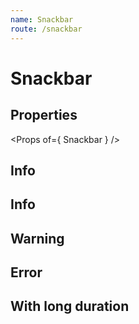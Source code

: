 ```yaml
---
name: Snackbar
route: /snackbar
---
```



# Snackbar

## Properties
<Props of={ Snackbar } />

## Info
<Playground>
    <Snackbar
        open={ true }
        anchorOrigin={ {
            horizontal: 'right',
            vertical: 'bottom'
        } }
        message=
            'I give what I have got to give, I give what I need to live, I give what I have got to give, It is important if I wanna live!'
    />
</Playground>

## Info
<Playground>
    <Snackbar
        open={ false }
        variant='success'
        message='In the town where I was born, Lived a man who sailed to sea'
    />
</Playground>

## Warning
<Playground>
    <Snackbar
        open={ false }
        variant='warning'
        message='In the town where I was born, Lived a man who sailed to sea'
    />
</Playground>

## Error
<Playground>
    <Snackbar
        open={ false }
        variant='error'
        message='In the town where I was born, Lived a man who sailed to sea'
    />
</Playground>

## With long duration
<Playground>
    <Snackbar
        open={ false }
        variant='info'
        transitionDuration={ { enter: 0, exit: 200 } }
        message='In the town where I was born, Lived a man who sailed to sea'
    />
</Playground>

